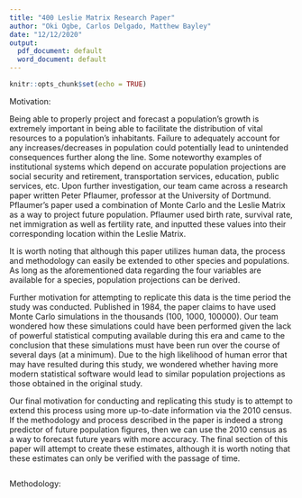 ```yaml
---
title: "400 Leslie Matrix Research Paper"
author: "Oki Ogbe, Carlos Delgado, Matthew Bayley"
date: "12/12/2020"
output:
  pdf_document: default
  word_document: default
---
```


```r
knitr::opts_chunk$set(echo = TRUE)

```

Motivation:

Being able to properly project and forecast a population’s growth is extremely important in being able to facilitate the distribution of vital resources to a population’s inhabitants. Failure to adequately account for any increases/decreases in population could potentially lead to unintended consequences further along the line. Some noteworthy examples of institutional systems which depend on accurate population projections are social security and retirement, transportation services, education, public services, etc. Upon further investigation, our team came across a research paper written Peter Pflaumer, professor at the University of Dortmund. Pflaumer’s paper used a combination of Monte Carlo and the Leslie Matrix as a way to project future population. Pflaumer used birth rate, survival rate, net immigration as well as fertility rate, and inputted these values into their corresponding location within the Leslie Matrix. 

It is worth noting that although this paper utilizes human data, the process and methodology can easily be extended to other species and populations. As long as the aforementioned data regarding the four variables are available for a species, population projections can be derived. 

Further motivation for attempting to replicate this data is the time period the study was conducted. Published in 1984, the paper claims to have used Monte Carlo simulations in the thousands (100, 1000, 100000). Our team wondered how these simulations could have been performed given the lack of powerful statistical computing available during this era and came to the conclusion that these simulations must have been run over the course of several days (at a minimum). Due to the high likelihood of human error that may have resulted during this study, we wondered whether having more modern statistical software would lead to similar population projections as those obtained in the original study. 

Our final motivation for conducting and replicating this study is to attempt to extend this process using more up-to-date information via the 2010 census. If the methodology and process described in the paper is indeed a strong predictor of future population figures, then we can use the 2010 census as a way to forecast future years with more accuracy. The final section of this paper will attempt to create these estimates, although it is worth noting that these estimates can only be verified with the passage of time. 


```r

```




Methodology:

